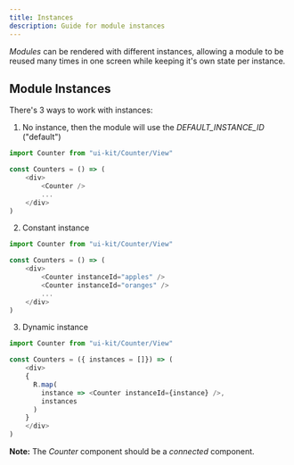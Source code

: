 ```yaml
---
title: Instances
description: Guide for module instances
---
```


<PageDescription>

*Modules* can be rendered with different instances, allowing a module to be reused many times in one screen while keeping it's own state per instance.

</PageDescription>

## Module Instances

There's 3 ways to work with instances:

  1. No instance, then the module will use the *DEFAULT_INSTANCE_ID* ("default")

  ```ts
  import Counter from "ui-kit/Counter/View"

  const Counters = () => (
      <div>
          <Counter />
          ...
      </div>
  )

  ```

  2. Constant instance

  ```ts
  import Counter from "ui-kit/Counter/View"

  const Counters = () => (
      <div>
          <Counter instanceId="apples" />
          <Counter instanceId="oranges" />
          ...
      </div>
  )

  ```

  3. Dynamic instance

  ```ts
  import Counter from "ui-kit/Counter/View"

  const Counters = ({ instances = []}) => (
      <div>
      { 
        R.map(
          instance => <Counter instanceId={instance} />, 
          instances
        ) 
      }
      </div>
  )

  ```
  
  **Note:** The *Counter* component should be a *connected* component.
